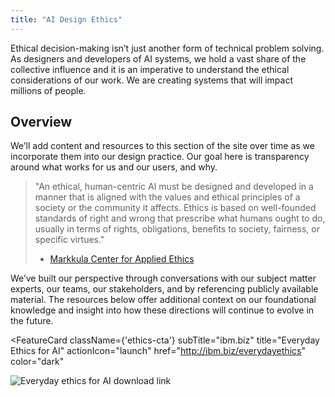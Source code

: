 ```yaml
---
title: "AI Design Ethics"
---
```



<PageDescription>

  Ethical decision-making isn’t just another form of technical problem solving. As designers and developers of AI systems, we hold a vast share of the collective influence and it is an imperative to understand the ethical considerations of our work. We are creating systems that will impact millions of people.

</PageDescription>

<Row className="resource-card-group">
<Column noGutterSm={true} colSm={4} colMd={2} colMd={3} colLg={4}>
<ResourceCard
  href={'https://www.research.ibm.com/artificial-intelligence/trusted-ai/'}
  subTitle={'IBM Research Trusted AI'} />
</Column>
<Column noGutterSm={true} colSm={4} colMd={2} colMd={3} colLg={4}>
<ResourceCard
  href={'https://ethicsinaction.ieee.org/'}
  subTitle={'IEEE’s Ethically Aligned Design'} />
</Column>
<Column noGutterSm={true} colSm={4} colMd={2} colMd={3} colLg={4}>
<ResourceCard
  href={'https://www.partnershiponai.org/'}
  subTitle={'The Partnership on AI'} />
</Column>
</Row>

## Overview

<Row>
<Column colMd={7} colLg={7}>

We’ll add content and resources to this section of the site over time as we incorporate them into our design practice. Our goal here is transparency around what works for us and our users, and why.

</Column>
</Row>

> "An ethical, human-centric AI must be designed and developed in a manner that is aligned with the values and ethical principles of a society or the community it affects. Ethics is based on well-founded standards of right and wrong that prescribe what humans ought to do, usually in terms of rights, obligations, benefits to society, fairness, or specific virtues."
>
> - [Markkula Center for Applied Ethics](https://www.scu.edu/ethics/ethics-resources/ethical-decision-making/what-is-ethics/)

<Row>
<Column colMd={7} colLg={7}>

We’ve built our perspective through conversations with our subject matter experts, our teams, our stakeholders, and by referencing publicly available material. The resources below offer additional context on our foundational knowledge and insight into how these directions will continue to evolve in the future.

</Column>
</Row>

<FeatureCard
  className={'ethics-cta'}
  subTitle="ibm.biz"
  title="Everyday Ethics for AI"
  actionIcon="launch"
  href="http://ibm.biz/everydayethics"
  color="dark"
  >

![Everyday ethics for AI download link](../../images/ethics/Image_2.png)

</FeatureCard>
